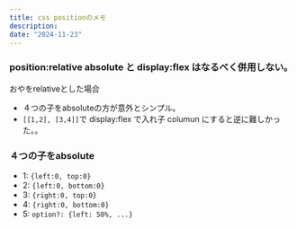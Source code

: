 ```yaml
---
title: css positionのメモ
description: 
date: "2024-11-23"
---
```


### position:relative absolute と display:flex はなるべく併用しない。  
おやをrelativeとした場合  
  
- ４つの子をabsoluteの方が意外とシンプル。  
- `[[1,2], [3,4]]`で display:flex で入れ子 columun にすると逆に難しかった。。
  
### ４つの子をabsolute
- 1: `{left:0, top:0}`
- 2: `{left:0, bottom:0}`
- 3: `{right:0, top:0}`
- 4: `{right:0, bottom:0}`
- 5: `option?: {left: 50%, ...}`
